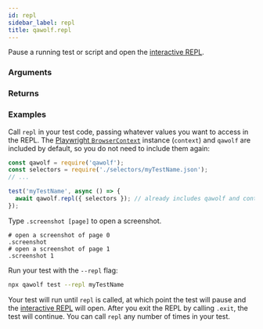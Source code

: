 ```yaml
---
id: repl
sidebar_label: repl
title: qawolf.repl
---
```



<Syntax code="repl([context])" />

Pause a running test or script and open the [interactive REPL](../../use_the_repl).

### Arguments

<ArgumentRepl />

### Returns

<Argument
  description="Resolves when REPL is closed."
  name=""
  type="Promise<void>"
/>

### Examples

Call `repl` in your test code, passing whatever values you want to access in the REPL. The [Playwright `BrowserContext`](https://github.com/microsoft/playwright/blob/master/docs/api.md#class-browsercontext) instance (`context`) and `qawolf` are included by default, so you do not need to include them again:

```js
const qawolf = require('qawolf');
const selectors = require('./selectors/myTestName.json');
// ...

test('myTestName', async () => {
  await qawolf.repl({ selectors }); // already includes qawolf and context
});
```

Type `.screenshot [page]` to open a screenshot.

```
# open a screenshot of page 0
.screenshot
# open a screenshot of page 1
.screenshot 1
```

Run your test with the `--repl` flag:

```bash
npx qawolf test --repl myTestName
```

Your test will run until `repl` is called, at which point the test will pause and the [interactive REPL](../../use_the_repl) will open. After you exit the REPL by calling `.exit`, the test will continue. You can call `repl` any number of times in your test.
